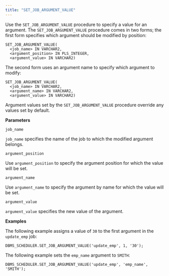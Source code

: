 ```yaml
---
title: "SET_JOB_ARGUMENT_VALUE"
---
```


Use the `SET_JOB_ARGUMENT_VALUE` procedure to specify a value for an argument. The `SET_JOB_ARGUMENT_VALUE` procedure comes in two forms; the first form specifies which argument should be modified by position:

```text
SET_JOB_ARGUMENT_VALUE(
  <job_name> IN VARCHAR2,
  <argument_position> IN PLS_INTEGER,
  <argument_value> IN VARCHAR2)
```

The second form uses an argument name to specify which argument to modify:

```text
SET_JOB_ARGUMENT_VALUE(
  <job_name> IN VARCHAR2,
  <argument_name> IN VARCHAR2,
  <argument_value> IN VARCHAR2)
```

Argument values set by the `SET_JOB_ARGUMENT_VALUE` procedure override any values set by default.

**Parameters**

`job_name`

 `job_name` specifies the name of the job to which the modified argument belongs.

`argument_position`

 Use `argument_position` to specify the argument position for which the value will be set.

`argument_name`

 Use `argument_name` to specify the argument by name for which the value will be set.

`argument_value`

 `argument_value` specifies the new value of the argument.

**Examples**

The following example assigns a value of `30` to the first argument in the `update_emp` job:

```text
DBMS_SCHEDULER.SET_JOB_ARGUMENT_VALUE('update_emp', 1, '30');
```

The following example sets the `emp_name` argument to `SMITH`:

```text
DBMS_SCHEDULER.SET_JOB_ARGUMENT_VALUE('update_emp', 'emp_name', 'SMITH');
```
